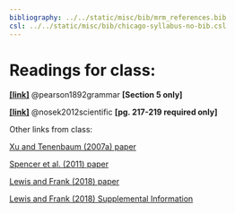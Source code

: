 ```yaml
---
bibliography: ../../static/misc/bib/mrm_references.bib
csl: ../../static/misc/bib/chicago-syllabus-no-bib.csl
---
```


# Readings for class:
[**[link]**](/readings/pearson_1911_scope.pdf) @pearson1892grammar **[Section 5 only]**

[**[link]**](/readings/nosek2012.pdf) @nosek2012scientific **[pg. 217-219 required only]**

Other links from class:

[Xu and Tenenbaum (2007a) paper](/readings/XT_2007a.pdf)

[Spencer et al. (2011) paper](/readings/SPSS_2011.pdf)

[Lewis and Frank (2018) paper](/readings/LF_2018.pdf)

[Lewis and Frank  (2018) Supplemental Information](https://mlewis.shinyapps.io/xtmem_SI/)



